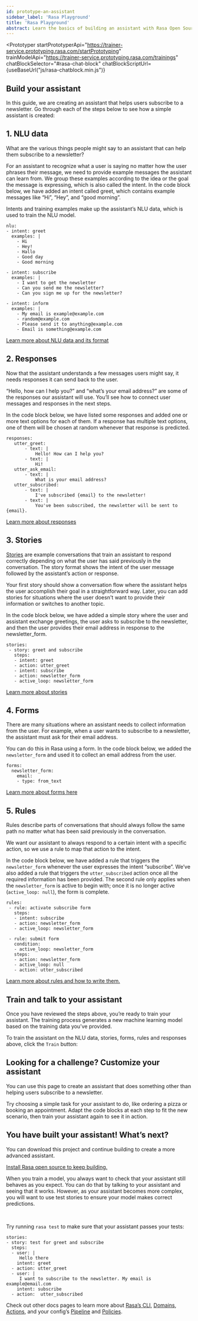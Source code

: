 ```yaml
---
id: prototype-an-assistant
sidebar_label: 'Rasa Playground'
title: 'Rasa Playground'
abstract: Learn the basics of building an assistant with Rasa Open Source with this interactive guide. You will be able to customize the assistant, talk to it and download the project so you can continue to build.
---
```


<Prototyper
  startPrototyperApi="https://trainer-service.prototyping.rasa.com/startPrototyping"
  trainModelApi="https://trainer-service.prototyping.rasa.com/trainings"
  chatBlockSelector="#rasa-chat-block"
  chatBlockScriptUrl={useBaseUrl("js/rasa-chatblock.min.js")}
>

## Build your assistant

In this guide, we are creating an assistant that helps users subscribe to a newsletter. Go through each of the steps below to see how a simple assistant is created:

## 1. NLU data

What are the various things people might say to an assistant that can help them subscribe to a newsletter?

For an assistant to recognize what a user is saying no matter how the user phrases their message, we need to provide example messages the assistant can learn from.
We group these examples according to the idea or the goal the message is expressing, which is also called the intent.
In the code block below, we have added an intent called greet, which contains example
messages like “Hi”, “Hey”, and “good morning”.

Intents and training examples make up the assistant’s NLU data, which is used to train the NLU model.

```yaml-rasa live noResult name=nlu
nlu:
- intent: greet
  examples: |
    - Hi
    - Hey!
    - Hallo
    - Good day
    - Good morning

- intent: subscribe
  examples: |
    - I want to get the newsletter
    - Can you send me the newsletter?
    - Can you sign me up for the newsletter?

- intent: inform
  examples: |
    - My email is example@example.com
    - random@example.com
    - Please send it to anything@example.com
    - Email is something@example.com
```

[Learn more about NLU data and its format](./training-data-format.mdx)

## 2. Responses

Now that the assistant understands a few messages users might say, it needs responses it can send back to the user.

“Hello, how can I help you?” and “what’s your email address?” are some of the responses our assistant will use. You’ll see how to connect user messages and responses in the next steps.

In the code block below, we have listed some responses and added one or more text
options for each of them. If a response has multiple text options, one of them will be chosen at random whenever that response is predicted.

```yaml-rasa live noResult name=responses
responses:
   utter_greet:
       - text: |
           Hello! How can I help you?
       - text: |
           Hi!
   utter_ask_email:
       - text: |
           What is your email address?
   utter_subscribed:
       - text: |
           I've subscribed {email} to the newsletter!
       - text: |
           You've been subscribed, the newsletter will be sent to {email}.
```

[Learn more about responses](./responses.mdx)

## 3. Stories

[Stories](./stories.mdx) are example conversations that train an assistant to respond correctly depending on what the user has said previously in the conversation.
The story format shows the intent of the user message followed by the assistant’s action or response.

Your first story should show a conversation flow where the assistant helps the user accomplish their goal in a straightforward way. Later, you can add stories for situations where the user doesn't want to provide their information or switches to another topic.

In the code block below, we have added a simple story where the user and assistant exchange greetings, the user asks to subscribe to the newsletter, and then the user provides their email address in response to the newsletter_form.

```yaml-rasa live noResult name=stories
stories:
 - story: greet and subscribe
   steps:
   - intent: greet
   - action: utter_greet
   - intent: subscribe
   - action: newsletter_form
   - active_loop: newsletter_form
```

[Learn more about stories](./writing-stories.mdx)

## 4. Forms

There are many situations where an assistant needs to collect information from the user. For example, when a user wants to subscribe to a newsletter, the assistant must ask for their email address.

You can do this in Rasa using a form. In the code block below, we added the
`newsletter_form` and used it to collect an email address from the user.

```yaml-rasa live noResult name=forms
forms:
  newsletter_form:
    email:
    - type: from_text
```
[Learn more about forms here](./forms.mdx)

## 5. Rules

Rules describe parts of conversations that should always follow the same path no matter what has been said previously in the conversation.

We want our assistant to always respond to a certain intent with a specific action, so we use a rule to map that action to the intent.

In the code block below, we have added a rule that triggers the
`newsletter_form` whenever the user expresses the intent “subscribe”.
We’ve also added a rule that triggers the `utter_subscribed` action once all the
required information has been provided.
The second rule only applies when the `newsletter_form` is active to begin with; once
it is no longer active (`active_loop: null`), the form is complete.

```yaml-rasa live noResult name=rules
rules:
 - rule: activate subscribe form
   steps:
   - intent: subscribe
   - action: newsletter_form
   - active_loop: newsletter_form

 - rule: submit form
   condition:
   - active_loop: newsletter_form
   steps:
   - action: newsletter_form
   - active_loop: null
   - action: utter_subscribed
```

[Learn more about rules and how to write them.](./rules.mdx)


## Train and talk to your assistant

Once you have reviewed the steps above, you’re ready to train your assistant. The training process generates a new machine learning model based on the training data you’ve provided.

To train the assistant on the NLU data, stories, forms, rules and responses above, click the `Train` button:

<TrainButton />

<div id="rasa-chat-block"></div>

## Looking for a challenge? Customize your assistant

You can use this page to create an assistant that does something other than helping users subscribe to a newsletter.

Try choosing a simple task for your assistant to do, like ordering a pizza or booking an appointment. Adapt the code blocks at each step to fit the new scenario, then train your assistant again to see it in action.

## You have built your assistant! What’s next?

You can download this project and continue building to create a more advanced assistant.

<DownloadButton />

[Install Rasa open source to keep building.](./installation.mdx)

When you train a model, you always want to check that your assistant still behaves as
you expect. You can do that by talking to your assistant and seeing that it works.
However, as your assistant becomes more complex, you will want to use test stories to
ensure your model makes correct predictions.

<br/>

Try running `rasa test` to make sure that your assistant passes your tests:

```yaml-rasa noResult name=rules
stories:
- story: test for greet and subscribe
  steps:
  - user: |
     Hello there
    intent: greet
  - action: utter_greet
  - user: |
     I want to subscribe to the newsletter. My email is example@email.com
    intent: subscribe
  - action:  utter_subscribed
```

Check out other docs pages to learn more about
[Rasa’s CLI](./command-line-interface.mdx),
[Domains](./domain.mdx),
[Actions](./actions.mdx),
and your config’s [Pipeline](./tuning-your-model.mdx) and [Policies](./policies.mdx).

</Prototyper>



